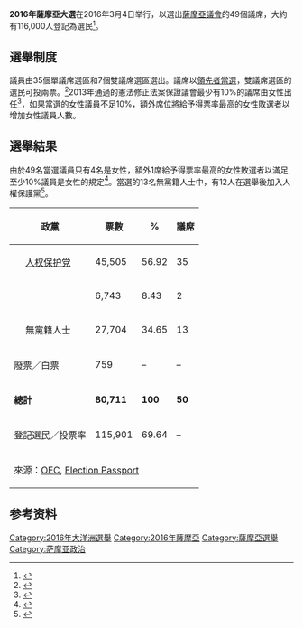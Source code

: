 {{expand english|time=2016-03-11T05:26:34+00:00}}
{{NoteTA |G1=地名}}
{{Infobox election
|election_name = 2016年薩摩亞大選
| country = 薩摩亞
| type = parliamentary
| ongoing = no
| previous_election = 2011年薩摩亞大選
| previous_year = 2011
| next_election = 2021年薩摩亞大選
| next_year = 2021

| seats_for_election = [[薩摩亞議會|薩摩亞議會]]全部49席<br />（因女性比例規定而增至50席）
| majority_seats     = 
| election_date = 2016年3月4日

<!-- HRPP -->
| image1 =[[File:Tuilaepa_Aiono_Sailele_Malielegaoi_2014_(cropped).jpg|160x160px]]
| leader1 =[[图伊拉埃帕·萨伊莱莱·马利埃莱额奥伊|图伊拉埃帕·萨伊莱莱·马利埃莱额奥伊]]
| party1 = [[人权保护党|人权保护党]]
| color1 = 0047AB
| last_election1 = 29
| seats1 = 35
| seat_change1 = {{increase}} 6
| popular_vote1 = 45,505
| percentage1 = 56.92%
| swing1 =

<!-- TPS -->
| image2 = 
| leader2 = {{le|帕盧薩盧埃·法阿波二世|Palusalue Fa’apo II}}
| party2 = {{le|服務薩摩亞黨|Tautua Samoa Party}}
| color2 = 009900
| last_election2 = 13
| seats2 = 2
| seat_change2 = {{decrease}} 11
| popular_vote2 = 6,743
| percentage2 = 8.43%
| swing2 =

| title           = [[萨摩亚总理|總理]]
| before_election = [[图伊拉埃帕·萨伊莱莱·马利埃莱额奥伊|图伊拉埃帕·萨伊莱莱·马利埃莱额奥伊]]
| before_party    = [[人权保护党|人权保护党]]
| after_election  = 不變
| after_party     = 
}}

'''2016年薩摩亞大選'''在2016年3月4日举行，以選出[[薩摩亞議會|薩摩亞議會]]的49個議席，大約有116,000人登記為選民<ref name="MT">{{cite web|last1=Timutimu|first1=Ripeka|title=Easy victory predicted for Tuilaepa|url=https://www.maoritelevision.com/news/regional/easy-victory-predicted-tuilaepa|publisher=[[Māori_Television|Māori Television]]|accessdate=5 March 2016|date=4 March 2016|archive-date=2016-07-29|archive-url=https://web.archive.org/web/20160729214144/https://www.maoritelevision.com/news/regional/easy-victory-predicted-tuilaepa|dead-url=no}}</ref>。

==選舉制度==
議員由35個單議席選區和7個雙議席選區選出。議席以[[領先者當選|領先者當選]]，雙議席選區的選民可投兩票。<ref>{{cite web |url=http://www.ipu.org/parline-e/reports/2351_B.htm |title=Samoa (Fono) Electoral system |publisher=[[Inter-Parliamentary_Union|Inter-Parliamentary Union]] |access-date=5 March 2016 |archive-date=2017-08-03 |archive-url=https://web.archive.org/web/20170803113912/http://www.ipu.org/parline-e/reports/2351_B.htm }}</ref>2013年通過的憲法修正法案保證議會最少有10%的議席由女性出任<ref>{{cite news|title=Constitution Amendment Act 2013|url=http://www.ilo.org/dyn/natlex/docs/ELECTRONIC/93576/109441/F-316467409/WSM93576%20Eng.pdf|accessdate=5 March 2016|agency=[[International_Labour_Organization|International Labour Organization]]|archive-date=2017-12-07|archive-url=https://web.archive.org/web/20171207143522/http://www.ilo.org/dyn/natlex/docs/ELECTRONIC/93576/109441/F-316467409/WSM93576%20Eng.pdf|dead-url=no}}</ref>，如果當選的女性議員不足10%，額外席位將給予得票率最高的女性敗選者以增加女性議員人數。

==選舉結果==
由於49名當選議員只有4名是女性，額外1席給予得票率最高的女性敗選者以滿足至少10%議員是女性的規定<ref>{{cite web |url=https://www.state.gov/reports/2020-country-reports-on-human-rights-practices/samoa/ |title=2020 Country Reports on Human Rights Practices: Samoa |access-date=2021-04-10 |archive-date=2021-05-25 |archive-url=https://web.archive.org/web/20210525092314/https://www.state.gov/reports/2020-country-reports-on-human-rights-practices/samoa/ }}</ref>。當選的13名無黨籍人士中，有12人在選舉後加入人權保護黨<ref>{{cite web |url=https://freedomhouse.org/country/samoa/freedom-world/2020 |title=Samoa: Freedom in the World 2020 Country Report |publisher=Freedom House |accessdate=2021-04-10 |archive-date=2021-05-24 |archive-url=https://web.archive.org/web/20210524234316/https://freedomhouse.org/country/samoa/freedom-world/2020 }}</ref>。

{| class=wikitable style=text-align:right
!colspan=2|政黨
!票數
!%
!議席
!+/–
|-
| bgcolor="#0047AB" |
|align=left|[[人权保护党|人权保护党]]||45,505||56.92||35||+6
|-
| bgcolor="#009900" |
|align=left|{{le|服務薩摩亞黨|Tautua Samoa Party}}||6,743||8.43||2||–11
|-
| bgcolor="#DDDDDD" |
|align=left|無黨籍人士||27,704||34.65||13||+6
|-
|align=left colspan=2|廢票／白票|| 759 ||–||–||–
|-
|align=left colspan=2|'''總計'''||'''80,711'''||'''100'''||'''50'''||'''+1'''
|-
|align=left colspan=2|登記選民／投票率||115,901||69.64||–||–
|-
|align=left colspan=6|來源：[https://web.archive.org/web/20160307061335/http://www.oec.gov.ws/index.php/general-election-2016/general-election-2016-results OEC], [http://www.electionpassport.com/files/WS/WS.xlsx Election Passport] {{Wayback|url=http://www.electionpassport.com/files/WS/WS.xlsx |date=20201031181028 }}
|}

==参考资料==
{{reflist}}

{{薩摩亞選舉}}
[[Category:2016年大洋洲選舉|Category:2016年大洋洲選舉]]
[[Category:2016年薩摩亞|Category:2016年薩摩亞]]
[[Category:薩摩亞選舉|Category:薩摩亞選舉]]
[[Category:萨摩亚政治|Category:萨摩亚政治]]
